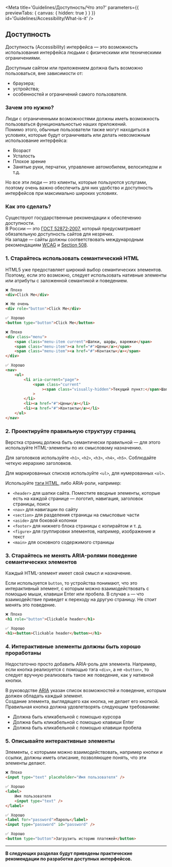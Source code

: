 
<Meta
    title='Guidelines/Доступность/Что это?'
    parameters={{ previewTabs: { canvas: { hidden: true } } }}
    id='Guidelines/Accessibility/What-is-it'
/>

## Доступность

Доступность (Accessibility) интерфейса — это возможность использования интерфейса людьми с физическими или техническими ограничениями.

Доступным сайтом или приложением должна быть возможно пользоваться, вне зависимости от:

-   браузера;
-   устройства;
-   особенностей и ограничений самого пользователя.

### Зачем это нужно?

Люди с ограниченными возможностями должны иметь возможность пользоваться функциональностью наших приложений.<br/>
Помимо этого, обычные пользователи также могут находиться в условиях, которые будут ограничивать или делать невозможным использование интерфейса:

-   Возраст
-   Усталость
-   Плохое зрение
-   Занятые руки, перчатки, управление автомобилем, велосипедом и т.д.

Но все эти люди — это клиенты, которые пользуются услугами, поэтому очень важно обеспечить для них удобство и доступность интерфейсов при максимально широких условиях.

### Как это сделать?

Существуют государственные рекомендации к обеспечению доступности.<br/>
В России — это [ГОСТ 52872‑2007](http://www.tehlit.ru/1lib_norma_doc/53/53197/index.htm), который предусматривает обязательную доступность сайтов для незрячих.<br/>
На западе — сайты должны соответствовать международным рекомендациям [WCAG](https://www.w3.org/WAI/standards-guidelines/wcag/) и [Section 508](https://www.section508.gov/).

### 1. Старайтесь использовать семантический HTML

HTML5 уже предоставляет широкий выбор семантических элементов. Поэтому, если это возможно, следует использовать нативные элементы или атрибуты с заложенной семантикой и поведением.

```html
❌ Плохо
<div>Click Me</div>

❌ Не очень
<div role="button">Click Me</div>

✅ Хорошо
<button type="button">Click Me</button>
```

```html
❌ Плохо
<div class="menu">
    <span class="menu-item current">Шапки, шарфы, варежки</span>
    <span class="menu-item"><a href="#">Цены</a></span>
    <span class="menu-item"><a href="#">Контакты</a></span>
</div>

✅ Хорошо
<nav>
    <ul>
        <li aria-current="page">
            <span class="current"
                ><span class="visually-hidden">Текущий пункт:</span>Шапки, шарфы, варежки</span
            >
        </li>
        <li><a href="#">Цены</a></li>
        <li><a href="#">Контакты</a></li>
    </ul>
</nav>
```

### 2. Проектируйте правильную структуру страниц

Верстка страниц должна быть семантически правильной — для этого используйте HTML-элементы по их смысловому назначению.

Для заголовков используйте `<h1>`, `<h2>`, `<h3>`, `<h4>`, `<h5>`. Соблюдайте четкую иерархию заголовков.

Для маркированных списков используйте `<ul>`, для нумерованных `<ol>`.

Используйте [тэги HTML](https://www.w3schools.com/TAGS/default.ASP), либо ARIA-роли, например:

-   `<header>` для шапки сайта. Поместите вводные элементы, которые есть на каждой странице — логотип, навигация, заголовок страницы, поиск
-   `<nav>` для навигации по сайту
-   `<section>` для разделения страницы на смысловые части
-   `<aside>` для боковой колонки
-   `<footer>` для нижнего блока страницы с копирайтом и т. д.
-   `<figure>` для группировки элементов, например, изображение и текст
-   `<main>` для основного содержимого страницы

### 3. Старайтесь не менять ARIA-ролями поведение семантических элементов

Каждый HTML-элемент имеет свой смысл и назначение.

Если используется `button`, то устройства понимают, что это интерактивный элемент, с которым можно взаимодействовать с помощью мыши, клавиши Enter или пробела. В случае `a` — что взаимодействие приведет к переходу на другую страницу. Не стоит менять это поведение.

```html
❌ Плохо
<h1 role="button">Clickable header</h1>

✅ Хорошо
<h1><button>Clickable header</button></h1>
```

### 4. Интерактивные элементы должны быть хорошо проработаны

Недостаточно просто добавить ARIA-роль для элемента. Например, если кнопка реализуется с помощью тэга `<div>`, а не `<button>`, то следует вручную реализовать такое же поведение, как у нативной кнопки.

В руководстве [ARIA](https://www.w3.org/TR/2019/NOTE-wai-aria-practices-1.1-20190814/examples/) указан список возможностей и поведение, которым должен обладать каждый элемент.<br/>
Создание элемента, выглядящего как кнопка, не делает его кнопкой. Правильная кнопка должна удовлетворять следующим требованиям:

-   Должна быть кликабельной с помощью курсора
-   Должна быть кликабельной с помощью клавиши Enter
-   Должна быть кликабельной с помощью клавиши пробела

### 5. Описывайте интерактивные элементы

Элементы, с которыми можно взаимодействовать, например кнопки и ссылки, должны иметь описание, позволяющее понять, что эти элементы делают.

```html
❌ Плохо
<input type="text" placeholder="Имя пользователя" />

✅ Хорошо
<label>
    Имя пользователя
    <input type="text" />
</label>

✅ Хорошо
<label for="password">Пароль</label>
<input type="password" id="password" />

✅ Хорошо
<button type="button">Загрузить историю платежей</button>
```

---

**В следующих разделах будут приведены практические рекомендации по разработке доступных интерфейсов.**
